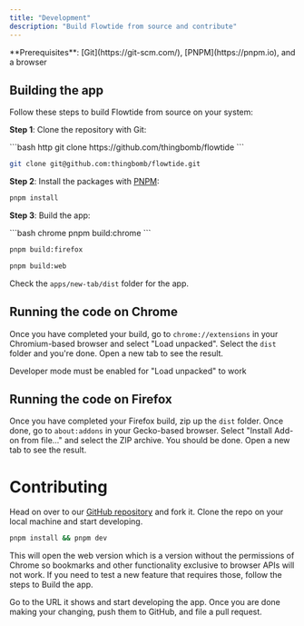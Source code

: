 ```yaml
---
title: "Development"
description: "Build Flowtide from source and contribute"
---
```


<Info>
  **Prerequisites**: [Git](https://git-scm.com/), [PNPM](https://pnpm.io), and a
  browser
</Info>

## Building the app

Follow these steps to build Flowtide from source on your system:

**Step 1**: Clone the repository with Git:

<CodeGroup>
  ```bash http
  git clone https://github.com/thingbomb/flowtide
  ```

```bash ssh
git clone git@github.com:thingbomb/flowtide.git
```

</CodeGroup>

**Step 2**: Install the packages with [PNPM](https://pnpm.io):

```bash
pnpm install
```

**Step 3**: Build the app:

<CodeGroup>
  ```bash chrome
  pnpm build:chrome
  ```

```bash firefox
pnpm build:firefox
```

```bash web
pnpm build:web
```

</CodeGroup>

Check the `apps/new-tab/dist` folder for the app.

## Running the code on Chrome

Once you have completed your build, go to `chrome://extensions` in your Chromium-based browser and select "Load unpacked". Select the `dist` folder and you're done. Open a new tab to see the result.

<Info>Developer mode must be enabled for "Load unpacked" to work</Info>

## Running the code on Firefox

Once you have completed your Firefox build, zip up the `dist` folder. Once done, go to `about:addons` in your Gecko-based browser. Select "Install Add-on from file..." and select the ZIP archive. You should be done. Open a new tab to see the result.

# Contributing

Head on over to our [GitHub repository](https://github.com/thingbomb/flowtide) and fork it. Clone the repo on your local machine and start developing.

```bash
pnpm install && pnpm dev
```

<CodeGroup />

<Info>
  This will open the web version which is a version without the permissions of
  Chrome so bookmarks and other functionality exclusive to browser APIs will not
  work. If you need to test a new feature that requires those, follow the steps
  to Build the app.
</Info>

Go to the URL it shows and start developing the app. Once you are done making your changing, push them to GitHub, and file a pull request.
